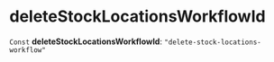 
# deleteStockLocationsWorkflowId

 `Const` **deleteStockLocationsWorkflowId**: `"delete-stock-locations-workflow"`
